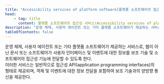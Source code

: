 ```yaml
---
title: "Accessibility services of platform software[플랫폼 소프트웨어의 접근성 서비스]"
head:
    - tag: title
      content: 플랫폼 소프트웨어의 접근성 서비스(Accessibility services of platform software)
description: "운영 체제, 사용자 에이전트 또는 기타 플랫폼 소프트웨어가 제공하는 서비스로, 웹이 아닌 문서 또는 소프트웨어가 사용자 인터페이스 및 이벤트에 대한 정보를 보조 기술 및 소프트웨어의 접근성 기능에 전달할 수 있도록 한다."
tableOfContents: false
---
```


<Badge text="WCAG2ICT" variant="tip" size="large" />
운영 체제, 사용자 에이전트 또는 기타 플랫폼 소프트웨어가 제공하는 서비스로, 웹이 아닌 문서 또는 소프트웨어가 사용자 인터페이스 및 이벤트에 대한 정보를 보조 기술 및 소프트웨어의 접근성 기능에 전달할 수 있도록 한다.

<Aside title="참고">
이러한 서비스는 일반적으로 접근성 API(<span lang="en">application programming interfaces</span>)의 형태로 제공되며, 객체 및 이벤트에 대한 정보 전달을 포함하여 보조 기술과의 양방향 통신을 제공한다.
</Aside>
